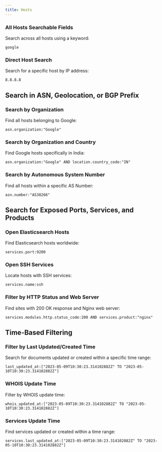 ```yaml
---
title: Hosts
---
```


### All Hosts Searchable Fields

Search across all hosts using a keyword:

```
google
```

### Direct Host Search

Search for a specific host by IP address:

```
8.8.8.8
```

## Search in ASN, Geolocation, or BGP Prefix

### Search by Organization

Find all hosts belonging to Google:

```
asn.organization:"Google"
```

### Search by Organization and Country

Find Google hosts specifically in India:

```
asn.organization:"Google" AND location.country_code:"IN"
```

### Search by Autonomous System Number

Find all hosts within a specific AS Number:

```
asn.number:"AS38266"
```

## Search for Exposed Ports, Services, and Products

### Open Elasticsearch Hosts

Find Elasticsearch hosts worldwide:

```
services.port:9200
```

### Open SSH Services

Locate hosts with SSH services:

```
services.name:ssh
```

### Filter by HTTP Status and Web Server

Find sites with 200 OK response and Nginx web server:

```
services.modules.http.status_code:200 AND services.product:"nginx"
```

## Time-Based Filtering

### Filter by Last Updated/Created Time

Search for documents updated or created within a specific time range:

```
last_updated_at:["2023-05-09T10:30:23.314102882Z" TO "2023-05-10T10:30:23.314102882Z"]
```

### WHOIS Update Time

Filter by WHOIS update time:

```
whois_updated_at:["2023-05-09T10:30:23.314102882Z" TO "2023-05-10T10:30:23.314102882Z"]
```

### Services Update Time

Find services updated or created within a time range:

```
services.last_updated_at:["2023-05-09T10:30:23.314102882Z" TO "2023-05-10T10:30:23.314102882Z"]
```
